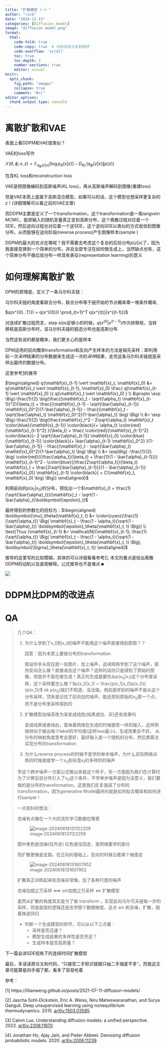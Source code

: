 ```yaml
---
title: "扩散模型（一）"
author: "rick"
date: "2024-11-13"
categories: [Diffusion model]
image: "diffusion model.png"
format: 
  html:
    code-fold: true
    code-copy: true  # 代码块显示复制按钮
    code-overflow: 'scroll'
    toc: true
    toc-depth: 3
    number-sections: true
    editor: visual
knitr:
  opts_chunk: 
    fig.path: "image/"
    collapse: true
    comment: "#>|"
editor_options: 
  chunk_output_type: console
---
```



<!--more-->

# 离散扩散和VAE

表面上看DDPM和VAE很类似？

VAE的loss写作

$\mathcal{L}(\theta, \phi; x, z) = \mathbb{E}_{q_\phi(z|x)}[\log p_\theta(x|z)] - D_{KL}(q_\phi(z|x) \| p(z))$​

包含KL loss和reconstruction loss

VAE是把图像编码到高斯噪声(KL loss)，再从高斯噪声解码到图像(重建loss)

但是VAE本质上是属于高斯混合模型，如果可以的话，这个模型也想采样更复杂的z！(详细理解可以看之前的VAE文章)

而DDPM主要是定义了一个transformation，这个transformation是一条langvein MCMC，能把输入的随机变量真正变到高斯分布，这个离散过程对应着一个SDE，然后逆向过程也对应着一个逆SDE，这个逆向SDE以类似的方式收敛到图像分布，从而能够在逆向阶段(reverse process)产生图像样本(sample )

DDPM的最大的优点在哪呢？我不需要去考虑这个复杂的后验分布$p(z|x)$了，因为我直接变换到一个简单的分布，并且全部专注在如何做生成上，当然缺点也有，这个简单分布不像后验分布一样具有表征(representation learning)的意义





# 如何理解离散扩散

DPM的原理是，定义了一条马尔科夫链：

马尔科夫链的角度看联合分布，联合分布等于链开始的节点概率乘一堆条件概率,

$q(x^{(0...T)}) = q(x^{(0)}) \prod_{t=1}^T q(x^{(t)}|x^{(t-1)})$

对连续扩散过程而言，step size足够小的时候，$q(x^{(t)}|x^{(t-1)})$​作为转移核，当转移核是高斯分布时，该马尔科夫链的稳态分布也是高斯分布

当然这些说的都是概率，我们更关心的是样本

DPM运用的前向概率transformation和反向产生样本的方法是祖先采样：即利用前一次*采样*结果的分布数据来生成这一次的*采样*结果，走完这条马尔科夫链就是采样出最终的数据分布。

这里参考[1](https://lilianweng.github.io/posts/2021-07-11-diffusion-models/)的推导

$\begin{aligned}
q(\mathbf{x}_{t-1} \vert \mathbf{x}_t, \mathbf{x}_0) 
&= q(\mathbf{x}_t \vert \mathbf{x}_{t-1}, \mathbf{x}_0) \frac{ q(\mathbf{x}_{t-1} \vert \mathbf{x}_0) }{ q(\mathbf{x}_t \vert \mathbf{x}_0) } \\
&\propto \exp \Big(-\frac{1}{2} \big(\frac{(\mathbf{x}_t - \sqrt{\alpha_t} \mathbf{x}_{t-1})^2}{\beta_t} + \frac{(\mathbf{x}_{t-1} - \sqrt{\bar{\alpha}_{t-1}} \mathbf{x}_0)^2}{1-\bar{\alpha}_{t-1}} - \frac{(\mathbf{x}_t - \sqrt{\bar{\alpha}_t} \mathbf{x}_0)^2}{1-\bar{\alpha}_t} \big) \Big) \\
&= \exp \Big(-\frac{1}{2} \big(\frac{\mathbf{x}_t^2 - 2\sqrt{\alpha_t} \mathbf{x}_t \color{blue}{\mathbf{x}_{t-1}} \color{black}{+ \alpha_t} \color{red}{\mathbf{x}_{t-1}^2} }{\beta_t} + \frac{ \color{red}{\mathbf{x}_{t-1}^2} \color{black}{- 2 \sqrt{\bar{\alpha}_{t-1}} \mathbf{x}_0} \color{blue}{\mathbf{x}_{t-1}} \color{black}{+ \bar{\alpha}_{t-1} \mathbf{x}_0^2}  }{1-\bar{\alpha}_{t-1}} - \frac{(\mathbf{x}_t - \sqrt{\bar{\alpha}_t} \mathbf{x}_0)^2}{1-\bar{\alpha}_t} \big) \Big) \\
&= \exp\Big( -\frac{1}{2} \big( \color{red}{(\frac{\alpha_t}{\beta_t} + \frac{1}{1 - \bar{\alpha}_{t-1}})} \mathbf{x}_{t-1}^2 - \color{blue}{(\frac{2\sqrt{\alpha_t}}{\beta_t} \mathbf{x}_t + \frac{2\sqrt{\bar{\alpha}_{t-1}}}{1 - \bar{\alpha}_{t-1}} \mathbf{x}_0)} \mathbf{x}_{t-1} \color{black}{ + C(\mathbf{x}_t, \mathbf{x}_0) \big) \Big)}
\end{aligned}$

利用前向的$p(x_t|x_0)$的分布，预估出一个$\mathbf{x}_0 = \frac{1}{\sqrt{\bar{\alpha}_t}}(\mathbf{x}_t - \sqrt{1 - \bar{\alpha}_t}\boldsymbol{\epsilon}_t)$

最终得到的参数化的目标为：$\begin{aligned}
\boldsymbol{\mu}_\theta(\mathbf{x}_t, t) &= \color{cyan}{\frac{1}{\sqrt{\alpha_t}} \Big( \mathbf{x}_t - \frac{1 - \alpha_t}{\sqrt{1 - \bar{\alpha}_t}} \boldsymbol{\epsilon}_\theta(\mathbf{x}_t, t) \Big)} \\
\text{Thus }\mathbf{x}_{t-1} &= \mathcal{N}(\mathbf{x}_{t-1}; \frac{1}{\sqrt{\alpha_t}} \Big( \mathbf{x}_t - \frac{1 - \alpha_t}{\sqrt{1 - \bar{\alpha}_t}} \boldsymbol{\epsilon}_\theta(\mathbf{x}_t, t) \Big), \boldsymbol{\Sigma}_\theta(\mathbf{x}_t, t))
\end{aligned}$

推导的这里写的比较模糊，具体的可以详细看看参考[], 本文的重点是给出离散DDPM的动机以及直观解释。公式推导也不是难点☻

![](image/image-20240620091705839.png)



# DDPM比DPM的改进点







# QA

>  几个QA：
>
> 1. 为什么学到了x_0到x_t的噪声不能用这个噪声直接得到原图？？
>
>    回答：因为本质上要做分布的transformation
>
>    假设你手头现在就一张图片，加上噪声，送进网络学到了这个噪声，那你反向怎么做？直接减去这个噪声？这样的话你只是得到了原始的图像，但是并不是在做生成！真正的生成是要你从$p(x_0|x_1)$这个分布里采样，这个采样要怎么做？$p(x_0|x_1) = \frac{p(x_1|x_0)p(x_0)}{p(x_1)}$ ok $p(x_0)$我们不知道，没法做。用前面学到的噪声不是从这个分布采样，顶多是记住了前向加的噪声，能还原到原始的$x_0$​那一个点，而不是分布里采样得到的

> 2. 扩散模型加噪音改为渐变成纯色(纯黑或白、灰)还有效果吗
>
>    变成纯黑或者纯白，意味着网络在生成的时候接受一样的输入，这样网络倾向于输出每个label的平均值(这样loss最小)，生成效果会不好。 从分布的映射角度思考会更好，最好输入是一个随机的分布，然后靠算法实现分布的transformation

>3. 为什么reverse process的时候不是学的单步噪声，为什么实际网络训练的时候直接学一个$x_0$到任意$x_t$的多样的的噪声
>
>   学这个跨步噪声一方面公式推出来是这个样子，另一方面因为我们在计算时为了计算后验分布引入了$x_0$这个条件，不学单步噪声是因为没意义，我们要做的是分布的transformation。这里我们反复强调了分布的transformation，因为generative Model最终的就是如何拟合概率和如何进行sample！





> 一点民科的想法：
>
> 去噪有点像在一个大的流形学习数据在哪里
>
> ![image-20240618131122259](image/image-20240618131122259.png)
>
> 图中黑色是加噪(往外走) 红色是往回走，是网络要学的部分
>
> 而扩散更像是走路，在正向的基础上，反向的时候沿着某个梯度走
>
> ![image-20240618131607952](image/image-20240618131607952.png)
>
> 扩散真正训练起来和去噪非常像，加了各种尺度的噪声
>
> 去噪加朗之万采样 <==>  sm加朗之万采样   <=>  扩散模型
>
> 虽然从扩散的角度其实是为了做 transform ，实现反向马尔可夫链每一步的采样，但是底层的逻辑还是去学那个数据梯度，这点 sm 和去噪，扩散，跑着殊途同归
>
> 
>
> - 判断一个生成模型的好坏，可以从以下三点看：
>   - 采样是否迅速？
>   - 模型生成结果的多样性是否充足？
>   - 生成样本是否高质量？

下一篇会讲SDE视角下的连续时间扩散模型

最后，多读读原论文和代码，"只接受二手知识就跟只抽二手烟差不多"，而我这文章可能算是四手烟了都，看多了容易呛着







参考：

[1] https://lilianweng.github.io/posts/2021-07-11-diffusion-models/

[2] Jascha Sohl-Dickstein, Eric A. Weiss, Niru Maheswaranathan, and Surya Ganguli. Deep unsupervised learning using nonequilibrium thermodynamics. 2015. [arXiv:1503.03585](https://arxiv.org/abs/1503.03585)

[3] Calvin Luo. Understanding diffusion models: a unified perspective. 2022. [arXiv:2208.11970](https://arxiv.org/abs/2208.11970).

[4] Jonathan Ho, Ajay Jain, and Pieter Abbeel. Denoising diffusion probabilistic models. 2020. [arXiv:2006.11239](https://arxiv.org/abs/2006.11239).













